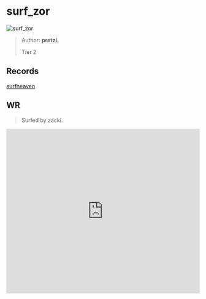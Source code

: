 
# surf_zor

![surf_zor](https://raw.githubusercontent.com/Sayt123/SurfMapPics/Maps-and-bonuses/csgo/surf_zor.jpg)

> Author: **pretzL**
>
> Tier 2

## Records

[surfheaven](https://surfheaven.eu/map/surf_zor)

## WR

> Surfed by zacki.

<iframe
width="100%"
height="430"
src="https://www.youtube.com/embed/y178XBZ82aM"
frameborder="0"
allow="accelerometer; autoplay; clipboard-write; encrypted-media; gyroscope; picture-in-picture"
allowFullScreen
/>

```md

[Surf Timer] - surf1trick finished in 00:33:95 (WR -00:00:11). Improving by 00:00:19
[Surf Timer] - surf1trick beat the map record! Rank: 1/2237

Previous WR holder: joshua


```
                